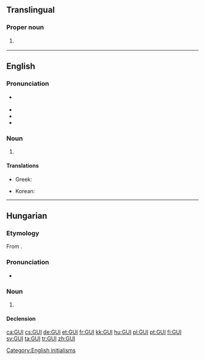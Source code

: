{{also|Appendix:Variations of "gui"}}
==Translingual==
===Proper noun===
{{head|mul|proper noun}}
# {{label|mul|sports}} {{abbreviation of|lang=mul|Guinea}}

----
==English==

===Pronunciation===
* {{a|UK}} {{IPA|/ˈdʒiːjuːaɪ/|/ˈɡuː.i/|lang=en}}
* {{audio|en-us-GUI.ogg|Audio (US)|lang=en}}
* {{homophones|lang=en|gooey}}
* {{rhymes|uːi|lang=en}}

===Noun===
{{en-noun}}

# {{lb|en|computing}} {{acronym of|graphical user interface|lang=en}}

====Translations====
{{trans-top|acronym of graphical user interface}}
* Greek: {{t|el|ΓΠΔ}}
{{trans-mid}}
* Korean: {{t|ko|GUI|sc=Latn}}
{{trans-bottom}}

[[Category:English initialisms]]

----

==Hungarian==

===Etymology===
From {{etyl|en|hu}} {{m|en|GUI||graphical user interface}}.

===Pronunciation===
* {{hu-IPA}}

===Noun===
{{hu-noun|-k}}

# {{lb|hu|computing}} {{l|en|GUI}}

====Declension====
{{hu-infl-nom|GUI-|o}}{{hu-pos-tok|GUI-|ja}}

[[ca:GUI]]
[[cs:GUI]]
[[de:GUI]]
[[et:GUI]]
[[fr:GUI]]
[[kk:GUI]]
[[hu:GUI]]
[[pl:GUI]]
[[pt:GUI]]
[[fi:GUI]]
[[sv:GUI]]
[[ta:GUI]]
[[tr:GUI]]
[[zh:GUI]]